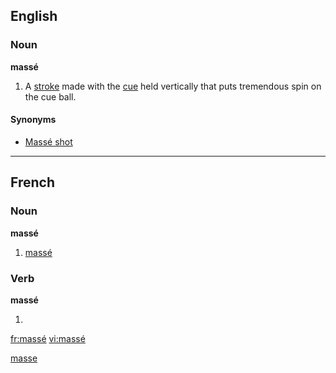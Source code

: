 {{also|masse|Masse|Maße|mäße}}
==English==

===Noun===
'''massé'''

# {{billiards}} A [[stroke]] made with the [[cue]] held vertically that puts tremendous spin on the cue ball.

====Synonyms====
* [[Massé shot]]

[[Category:English words spelled with diacritics|masse]]

----

==French==

===Noun===
'''massé'''

# {{billiards}} [[massé#English|massé]]

===Verb===
'''massé'''

# {{past participle of|[[masser#French|masser]]|lang=French}}

[[fr:massé]]
[[vi:massé]]